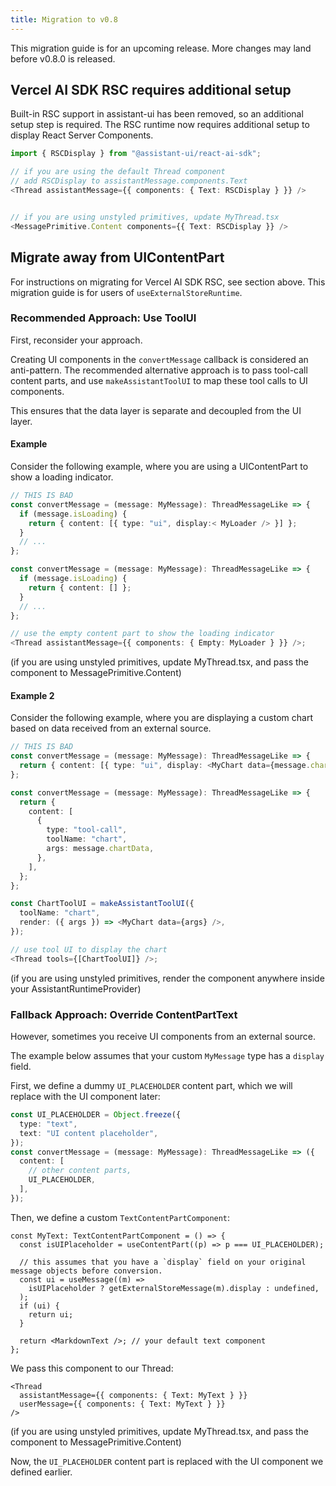 ```yaml
---
title: Migration to v0.8
---
```



<Callout>
  This migration guide is for an upcoming release. More changes may land before
  v0.8.0 is released.
</Callout>

## Vercel AI SDK RSC requires additional setup

Built-in RSC support in assistant-ui has been removed, so an additional setup step is required.
The RSC runtime now requires additional setup to display React Server Components.

```ts
import { RSCDisplay } from "@assistant-ui/react-ai-sdk";

// if you are using the default Thread component
// add RSCDisplay to assistantMessage.components.Text
<Thread assistantMessage={{ components: { Text: RSCDisplay } }} />


// if you are using unstyled primitives, update MyThread.tsx
<MessagePrimitive.Content components={{ Text: RSCDisplay }} />
```

## Migrate away from UIContentPart

For instructions on migrating for Vercel AI SDK RSC, see section above.
This migration guide is for users of `useExternalStoreRuntime`.

### Recommended Approach: Use ToolUI

First, reconsider your approach.

Creating UI components in the `convertMessage` callback is considered an anti-pattern.
The recommended alternative approach is to pass tool-call content parts, and use `makeAssistantToolUI` to map these tool calls to UI components.

This ensures that the data layer is separate and decoupled from the UI layer.

#### Example

Consider the following example, where you are using a UIContentPart to show a loading indicator.

```ts title="bad.ts"
// THIS IS BAD
const convertMessage = (message: MyMessage): ThreadMessageLike => {
  if (message.isLoading) {
    return { content: [{ type: "ui", display:< MyLoader /> }] };
  }
  // ...
};
```

```ts title="good.ts"
const convertMessage = (message: MyMessage): ThreadMessageLike => {
  if (message.isLoading) {
    return { content: [] };
  }
  // ...
};

// use the empty content part to show the loading indicator
<Thread assistantMessage={{ components: { Empty: MyLoader } }} />;
```

(if you are using unstyled primitives, update MyThread.tsx, and pass the component to MessagePrimitive.Content)

#### Example 2

Consider the following example, where you are displaying a custom chart based on data received from an external source.

```ts title="bad.ts"
// THIS IS BAD
const convertMessage = (message: MyMessage): ThreadMessageLike => {
  return { content: [{ type: "ui", display: <MyChart data={message.chartData} /> }] };
};
```

```ts title="good.ts"
const convertMessage = (message: MyMessage): ThreadMessageLike => {
  return {
    content: [
      {
        type: "tool-call",
        toolName: "chart",
        args: message.chartData,
      },
    ],
  };
};

const ChartToolUI = makeAssistantToolUI({
  toolName: "chart",
  render: ({ args }) => <MyChart data={args} />,
});

// use tool UI to display the chart
<Thread tools={[ChartToolUI]} />;
```

(if you are using unstyled primitives, render the <ChartToolUI /> component anywhere inside your AssistantRuntimeProvider)

### Fallback Approach: Override ContentPartText

However, sometimes you receive UI components from an external source.

The example below assumes that your custom `MyMessage` type has a `display` field.

First, we define a dummy `UI_PLACEHOLDER` content part, which we will replace with the UI component later:

```ts
const UI_PLACEHOLDER = Object.freeze({
  type: "text",
  text: "UI content placeholder",
});
const convertMessage = (message: MyMessage): ThreadMessageLike => ({
  content: [
    // other content parts,
    UI_PLACEHOLDER,
  ],
});
```

Then, we define a custom `TextContentPartComponent`:

```tsx
const MyText: TextContentPartComponent = () => {
  const isUIPlaceholder = useContentPart((p) => p === UI_PLACEHOLDER);

  // this assumes that you have a `display` field on your original message objects before conversion.
  const ui = useMessage((m) =>
    isUIPlaceholder ? getExternalStoreMessage(m).display : undefined,
  );
  if (ui) {
    return ui;
  }

  return <MarkdownText />; // your default text component
};
```

We pass this component to our Thread:

```tsx
<Thread
  assistantMessage={{ components: { Text: MyText } }}
  userMessage={{ components: { Text: MyText } }}
/>
```

(if you are using unstyled primitives, update MyThread.tsx, and pass the component to MessagePrimitive.Content)

Now, the `UI_PLACEHOLDER` content part is replaced with the UI component we defined earlier.
